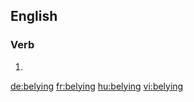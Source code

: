 ==English==

===Verb===
{{head|en}}

# {{present participle of|belie|lang=en}}

[[de:belying]]
[[fr:belying]]
[[hu:belying]]
[[vi:belying]]